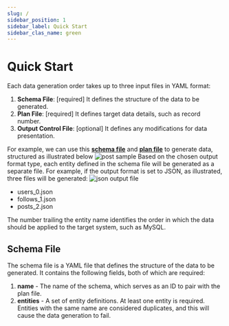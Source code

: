 ```yaml
---
slug: /
sidebar_position: 1
sidebar_label: Quick Start
sidebar_clas_name: green
---
```


# Quick Start
Each data generation order takes up to three input files in YAML format:
1. **Schema File**: [required] It defines the structure of the data to be generated.
2. **Plan File**: [required] It defines target data details, such as record number.
3. **Output Control File**: [optional] It defines any modifications for data presentation.

For example, we can use this **[schema file](./assets/quick-start/schema.yaml)** and **[plan file](./assets/quick-start/plan.yaml)** to generate data, structured as illustrated below
![post sample](/img/samples/quick_start.png)
Based on the chosen output format type, each entity defined in the schema file will be generated as a separate file.
For example, if the output format is set to JSON, as illustrated, three files will be generated:
![json output file](/img/samples/output_file_type.png)
- users_0.json
- follows_1.json
- posts_2.json

The number trailing the entity name identifies the order in which the data should be applied to the target system, such as MySQL.
## Schema File
The schema file is a YAML file that defines the structure of the data to be generated. It contains the following fields, both of which are required:
1. **name** - The name of the schema, which serves as an ID to pair with the plan file.
2. **entities** - A set of entity definitions. At least one entity is required. Entities with the same name are considered duplicates, and this will cause the data generation to fail.
